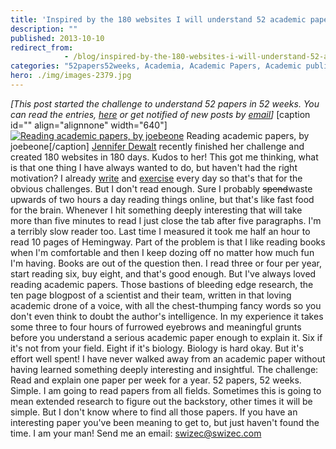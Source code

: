 ```yaml
---
title: 'Inspired by the 180 websites I will understand 52 academic papers in 52 weeks'
description: ""
published: 2013-10-10
redirect_from: 
            - /blog/inspired-by-the-180-websites-i-will-understand-52-academic-papers-in-52-weeks/swizec/6365
categories: "52papers52weeks, Academia, Academic Papers, Academic publishing, Learning, Personal, Reading"
hero: ./img/images-2379.jpg
---
```

_\[This post started the challenge to understand 52 papers in 52 weeks. You can read the entries, [here](http://swizec.com/blog/category/52-papers-in-52-weeks) or get notified of new posts by [email](http://swiz.ec/52papers-list)]_ \[caption id="" align="alignnone" width="640"][![Reading academic papers, by joebeone](./img/images-2379.jpg "Reading academic papers, by joebeone")](http://www.flickr.com/photos/joebeone/755879254/) Reading academic papers, by joebeone\[/caption] [Jennifer Dewalt](http://jenniferdewalt.com/) recently finished her challenge and created 180 websites in 180 days. Kudos to her! This got me thinking, what is that one thing I have always wanted to do, but haven't had the right motivation? I already [write](http://swizec.com/blog/a-year-of-750words-com-with-shiny-graphs/swizec/4378) and [exercise](http://swizec.com/blog/30-day-fitness-experiment-with-results/swizec/6326) every day so that's that for the obvious challenges. But I don't read enough. Sure I probably ~~spend~~waste upwards of two hours a day reading things online, but that's like fast food for the brain. Whenever I hit something deeply interesting that will take more than five minutes to read I just close the tab after five paragraphs. I'm a terribly slow reader too. Last time I measured it took me half an hour to read 10 pages of Hemingway. Part of the problem is that I like reading books when I'm comfortable and then I keep dozing off no matter how much fun I'm having. Books are out of the question then. I read three or four per year, start reading six, buy eight, and that's good enough. But I've always loved reading academic papers. Those bastions of bleeding edge research, the ten page blogpost of a scientist and their team, written in that loving academic drone of a voice, with all the chest-thumping fancy words so you don't even think to doubt the author's intelligence. In my experience it takes some three to four hours of furrowed eyebrows and meaningful grunts before you understand a serious academic paper enough to explain it. Six if it's not from your field. Eight if it's biology. Biology is hard okay. But it's effort well spent! I have never walked away from an academic paper without having learned something deeply interesting and insightful. The challenge: Read and explain one paper per week for a year. 52 papers, 52 weeks. Simple. I am going to read papers from all fields. Sometimes this is going to mean extended research to figure out the backstory, other times it will be simple. But I don't know where to find all those papers. If you have an interesting paper you've been meaning to get to, but just haven't found the time. I am your man! Send me an email: [swizec@swizec.com](mailto:swizec@swizec.com)